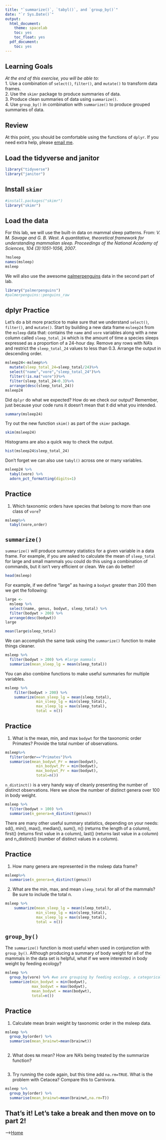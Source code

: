 ```yaml
---
title: "`summarize()`, `tabyl()`, and `group_by()`"
date: "`r Sys.Date()`"
output:
  html_document:
    theme: spacelab
    toc: yes
    toc_float: yes
  pdf_document:
    toc: yes
---
```


## Learning Goals

*At the end of this exercise, you will be able to:*\
1. Use a combination of `select()`, `filter()`, and `mutate()` to transform data frames.\
2. Use the `skimr` package to produce summaries of data.\
3. Produce clean summaries of data using `summarize()`.\
4. Use `group_by()` in combination with `summarize()` to produce grouped summaries of data.

## Review

At this point, you should be comfortable using the functions of `dplyr`. If you need extra help, please [email me](mailto:%20jmledford@ucdavis.edu).

## Load the tidyverse and janitor

```r
library("tidyverse")
library("janitor")
```

## Install `skimr`

```r
#install.packages("skimr")
library("skimr")
```

## Load the data

For this lab, we will use the built-in data on mammal sleep patterns. From: *V. M. Savage and G. B. West. A quantitative, theoretical framework for understanding mammalian sleep. Proceedings of the National Academy of Sciences, 104 (3):1051-1056, 2007*.

```r
?msleep
names(msleep)
msleep
```

We will also use the awesome [palmerpenguins](https://allisonhorst.github.io/palmerpenguins/articles/intro.html) data in the second part of lab.

```r
library("palmerpenguins")
#palmerpenguins::penguins_raw
```

## dplyr Practice

Let's do a bit more practice to make sure that we understand `select()`, `filter()`, and `mutate()`. Start by building a new data frame `msleep24` from the `msleep` data that: contains the `name` and `vore` variables along with a new column called `sleep_total_24` which is the amount of time a species sleeps expressed as a proportion of a 24-hour day. Remove any rows with NA's and restrict the `sleep_total_24` values to less than 0.3. Arrange the output in descending order.

```r
msleep24<-msleep%>%
  mutate(sleep_total_24=sleep_total/24)%>%
  select("name","vore","sleep_total_24")%>%
  filter(!is.na("vore"))%>%
  filter(sleep_total_24<0.3)%>%
  arrange(desc(sleep_total_24))
msleep24
```

Did `dplyr` do what we expected? How do we check our output? Remember, just because your code runs it doesn't mean that it did what you intended.

```r
summary(msleep24)
```

Try out the new function `skim()` as part of the `skimr` package.

```r
skim(msleep24)
```

Histograms are also a quick way to check the output.

```r
hist(msleep24$sleep_total_24)
```

Don't forget we can also use `tabyl()` across one or many variables.

```r
msleep24 %>% 
  tabyl(vore) %>% 
  adorn_pct_formatting(digits=1)
```

## Practice

1.  Which taxonomic orders have species that belong to more than one class of `vore`?

```r
msleep%>%
  tabyl(vore,order)
```

## `summarize()`

`summarize()` will produce summary statistics for a given variable in a data frame. For example, if you are asked to calculate the mean of `sleep_total` for large and small mammals you could do this using a combination of commands, but it isn't very efficient or clean. We can do better!

```r
head(msleep)
```

For example, if we define "large" as having a `bodywt` greater than 200 then we get the following:

```r
large <- 
  msleep %>% 
  select(name, genus, bodywt, sleep_total) %>% 
  filter(bodywt > 200) %>% 
  arrange(desc(bodywt))
large
```

```r
mean(large$sleep_total)
```

We can accomplish the same task using the `summarize()` function to make things cleaner.

```r
msleep %>% 
  filter(bodywt > 200) %>% #large mammals
  summarize(mean_sleep_lg = mean(sleep_total))
```

You can also combine functions to make useful summaries for multiple variables.

```r
msleep %>% 
    filter(bodywt > 200) %>% 
    summarize(mean_sleep_lg = mean(sleep_total), 
              min_sleep_lg = min(sleep_total),
              max_sleep_lg = max(sleep_total),
              total = n())
```

## Practice

1.  What is the mean, min, and max `bodywt` for the taxonomic order Primates? Provide the total number of observations.

```r
msleep%>%
  filter(order=="Primates")%>%
  summarise(mean_bodywt_Pr = mean(bodywt), 
              min_bodywt_Pr = min(bodywt),
              max_bodywt_Pr = max(bodywt),
              total=n())
```

`n_distinct()` is a very handy way of cleanly presenting the number of distinct observations. Here we show the number of distinct genera over 100 in body weight.

```r
msleep %>% 
  filter(bodywt > 100) %>% 
  summarise(n_genera=n_distinct(genus))
```

There are many other useful summary statistics, depending on your needs: sd(), min(), max(), median(), sum(), n() (returns the length of a column), first() (returns first value in a column), last() (returns last value in a column) and n_distinct() (number of distinct values in a column).

## Practice

1.  How many genera are represented in the msleep data frame?

```r
msleep%>%
  summarise(n_genera=n_distinct(genus))
```

2.  What are the min, max, and mean `sleep_total` for all of the mammals? Be sure to include the total n.

```r
msleep %>% 
    summarize(mean_sleep_lg = mean(sleep_total), 
              min_sleep_lg = min(sleep_total),
              max_sleep_lg = max(sleep_total),
              total = n())
```

## `group_by()`

The `summarize()` function is most useful when used in conjunction with `group_by()`. Although producing a summary of body weight for all of the mammals in the data set is helpful, what if we were interested in body weight by feeding ecology?

```r
msleep %>%
  group_by(vore) %>% #we are grouping by feeding ecology, a categorical variable
  summarize(min_bodywt = min(bodywt),
            max_bodywt = max(bodywt),
            mean_bodywt = mean(bodywt),
            total=n())
```

## Practice

1.  Calculate mean brain weight by taxonomic order in the msleep data.

```r
msleep %>%
  group_by(order) %>%
  summarise(mean_brainwt=mean(brainwt))
  
```

2.  What does `NA` mean? How are NA's being treated by the summarize function?

```r

```

3.  Try running the code again, but this time add `na.rm=TRUE`. What is the problem with Cetacea? Compare this to Carnivora.

```r
msleep %>%
  group_by(order) %>%
  summarise(mean_brainwt=mean(brainwt,na.rm=T))
```

## That's it! Let's take a break and then move on to part 2!

--\>[Home](https://jmledford3115.github.io/datascibiol/)
